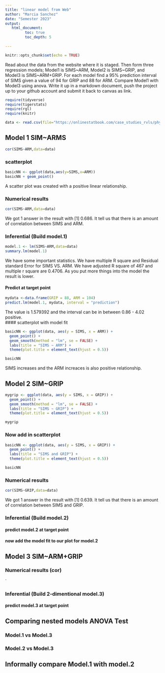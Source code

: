 ```yaml
---
title: "linear model from Web"
author: "Marcia Sanchez"
date: "Semester 2023"
output:
   html_document:
         toc: true
         toc_depth: 5
        
---
```


```r
knitr::opts_chunk$set(echo = TRUE)
```

Read about the data from the website where it is staged.  Then form three regression models; Model1 is SIMS~ARM, Model2 is SIMS~GRIP, and Model3 is SIMS~ARM+GRIP. For each model find a 95% prediction interval of SIMS given a value of 94  for GRIP and 88 for ARM. Compare Model1 with Model3 using anova. Write it up in a markdown document, push the project up to your github account and submit it back to canvas as link. 

 


```r
require(tidyverse)
require(tigerstats)
require(rgl)
require(knitr)

```

```r
data <- read.csv(file="https://onlinestatbook.com/case_studies_rvls/physical_strength/data.txt",sep="",header=TRUE)  

```



## Model 1 SIM~ARMS

```r
cor(SIMS~ARM,data=data)
```

### scatterplot
```r
basicNN <- ggplot(data,aes(y=SIMS,x=ARM))
basicNN + geom_point()
```


A scatter plot was created with a positive linear relationship. 

### Numerical results

```r
cor(SIMS~ARM,data=data)
```

We got 1 answer in the result with [1] 0.686. It tell us that there is an amount of  correlation between SIMS and ARM. 

### Inferential  (Build model.1)

```r
model.1 <- lm(SIMS~ARM,data=data)
summary.lm(model.1)
```

We have some important statistics. We have multiple R square and Residual standard Error for SIMS VS. ARM. We have adjusted R square of 467 and multiple r square are 0.4706. As you put more things into the model the result is lower. 


#### Predict at target point

```r
mydata <-data.frame(GRIP = 88, ARM = 104)
predict.lm(model.1, mydata, interval = "prediction")
```
The value is 1.579392 and the interval can be in between 0.86 - 4.02 positive.  
#### scatterplot with model fit

```r
basicNN <- ggplot(data, aes(y = SIMS, x = ARM)) +
  geom_point() +
  geom_smooth(method = "lm", se = FALSE) +
  labs(title = "SIMS ~ ARM") +
  theme(plot.title = element_text(hjust = 0.5))

basicNN

```

SIMS increases and the ARM increaces is also positive relationship. 

## Model 2 SIM~GRIP

```r
mygrip <- ggplot(data, aes(y = SIMS, x = GRIP)) +
  geom_point() +
  geom_smooth(method = "lm", se = FALSE) +
  labs(title = "SIMS ~ GRIP") +
  theme(plot.title = element_text(hjust = 0.5))

mygrip

```

### Now add in scatterplot
```r
basicNN <- ggplot(data, aes(y = SIMS, x = GRIP)) +
  geom_point() +
  labs(title = "SIMS and GRIP") +
  theme(plot.title = element_text(hjust = 0.5))

basicNN
```

### Numerical results 

```r
cor(SIMS~GRIP,data=data)
```

We got 1 answer in the result with [1] 0.639. It tell us that there is an amount of  correlation between SIMS and GRIP. 

### Inferential  (Build model.2)
  

#### predict model.2 at target point




#### now add the model fit to our plot for model.2
  


## Model 3 SIM~ARM+GRIP

### Numerical results (cor)

`
  
### Inferential  (Build 2-dimentional model.3)

#### predict model.3 at target point
  

## Comparing nested models ANOVA Test

### Model.1 vs Model.3
### Model.2 vs Model.3

## Informally compare Model.1 with model.2

